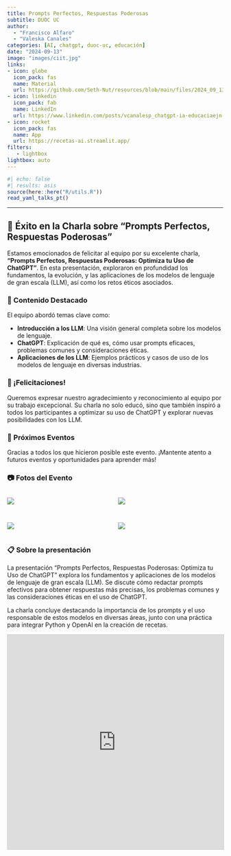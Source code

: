 ```yaml
---
title: Prompts Perfectos, Respuestas Poderosas
subtitle: DUOC UC
author: 
  - "Francisco Alfaro"
  - "Valeska Canales"
categories: [AI, chatgpt, duoc-uc, educación]
date: "2024-09-13"
image: "images/ciit.jpg"
links:
- icon: globe
  icon_pack: fas
  name: Material
  url: https://github.com/Seth-Nut/resources/blob/main/files/2024_09_13_chatgpt.pdf
- icon: linkedin
  icon_pack: fab
  name: LinkedIn
  url: https://www.linkedin.com/posts/vcanalesp_chatgpt-ia-educaciaejn-activity-7241530112452497409-JA43?utm_source=share&utm_medium=member_desktop
- icon: rocket
  icon_pack: fas
  name: App
  url: https://recetas-ai.streamlit.app/
filters:
   - lightbox
lightbox: auto
---
```


```r
#| echo: false
#| results: asis
source(here::here("R/utils.R"))
read_yaml_talks_pt()
```

------------------------------------------------------------------------

## 🎉 Éxito en la Charla sobre "Prompts Perfectos, Respuestas Poderosas"

Estamos emocionados de felicitar al equipo por su excelente charla, **"Prompts Perfectos, Respuestas Poderosas: Optimiza tu Uso de ChatGPT"**. En esta presentación, exploraron en profundidad los fundamentos, la evolución, y las aplicaciones de los modelos de lenguaje de gran escala (LLM), así como los retos éticos asociados.

### 🌟 Contenido Destacado

El equipo abordó temas clave como:

-   **Introducción a los LLM**: Una visión general completa sobre los modelos de lenguaje.
-   **ChatGPT**: Explicación de qué es, cómo usar prompts eficaces, problemas comunes y consideraciones éticas.
-   **Aplicaciones de los LLM**: Ejemplos prácticos y casos de uso de los modelos de lenguaje en diversas industrias.

### 👏 ¡Felicitaciones!

Queremos expresar nuestro agradecimiento y reconocimiento al equipo por su trabajo excepcional. Su charla no solo educó, sino que también inspiró a todos los participantes a optimizar su uso de ChatGPT y explorar nuevas posibilidades con los LLM.

### 📅 Próximos Eventos

Gracias a todos los que hicieron posible este evento. ¡Mantente atento a futuros eventos y oportunidades para aprender más!

### 📷 Fotos del Evento

::: {style="display: grid; grid-template-columns: repeat(2, 1fr); grid-gap: 1em;"}
![](images/img_03.jpeg){group="my-gallery"}

![](images/img_01.jpeg){group="my-gallery"}

![](images/img_02.jpeg){group="my-gallery"}

![](images/img_05.jpeg){group="my-gallery"}
:::

### 📋 Sobre la presentación

La presentación "Prompts Perfectos, Respuestas Poderosas: Optimiza tu Uso de ChatGPT" explora los fundamentos y aplicaciones de los modelos de lenguaje de gran escala (LLM). Se discute cómo redactar prompts efectivos para obtener respuestas más precisas, los problemas comunes y las consideraciones éticas en el uso de ChatGPT.

La charla concluye destacando la importancia de los prompts y el uso responsable de estos modelos en diversas áreas, junto con una práctica para integrar Python y OpenAI en la creación de recetas.

<iframe src="https://www.slideshare.net/slideshow/embed_code/key/yBuN6ODxQZYuui?hostedIn=slideshare&amp;page=upload" width="700" height="500" frameborder="0" marginwidth="0" marginheight="0" scrolling="no" style="border:1px solid #CCC; border-width:1px; margin-bottom:5px; max-width: 100%;" allowfullscreen>

</iframe>

